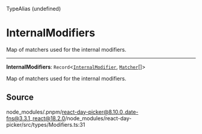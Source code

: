 <SectionTitle>TypeAlias (undefined)</SectionTitle>

# InternalModifiers

<Description>
Map of matchers used for the internal modifiers.
</Description>

---

<a id="undefined" name="undefined"></a>

<SignatureMemberIdentifier>**InternalModifiers**: `Record`\<[`InternalModifier`](/api/main/enumerations/InternalModifier.md), [`Matcher`](/api/main/type-aliases/Matcher.md)[]\></SignatureMemberIdentifier>

Map of matchers used for the internal modifiers.

## Source

node\_modules/.pnpm/react-day-picker@8.10.0\_date-fns@3.3.1\_react@18.2.0/node\_modules/react-day-picker/src/types/Modifiers.ts:31
